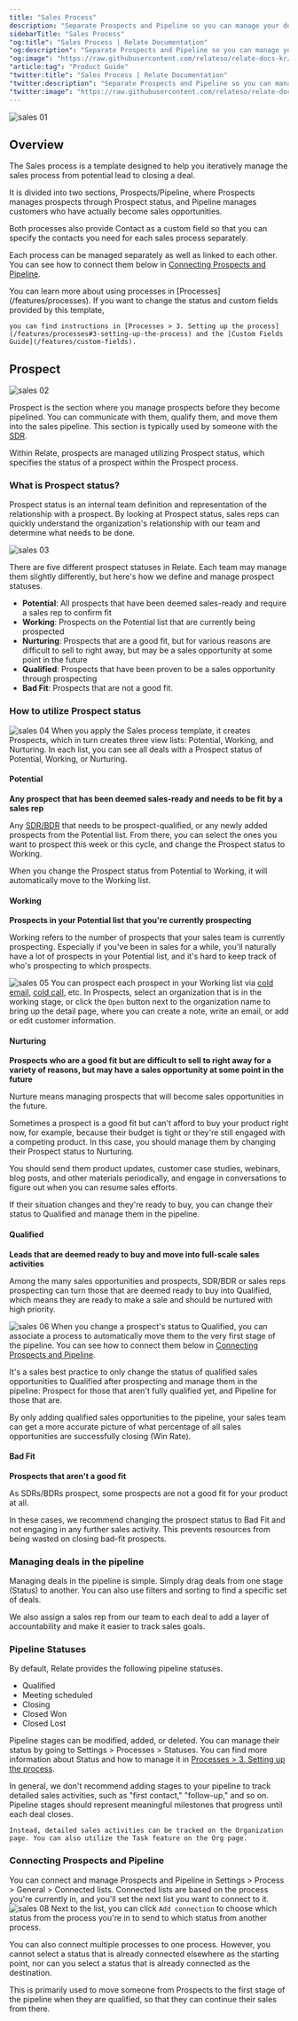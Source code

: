 ```yaml
---
title: "Sales Process"
description: "Separate Prospects and Pipeline so you can manage your deals in detail, from potential leads to closed deals."
sidebarTitle: "Sales Process"
"og:title": "Sales Process | Relate Documentation"
"og:description": "Separate Prospects and Pipeline so you can manage your deals in detail, from potential leads to closed deals."
"og:image": "https://raw.githubusercontent.com/relateso/relate-docs-kr/main/docs/images/sales-sales.png"
"article:tag": "Product Guide"
"twitter:title": "Sales Process | Relate Documentation"
"twitter:description": "Separate Prospects and Pipeline so you can manage your deals in detail, from potential leads to closed deals."
"twitter:image": "https://raw.githubusercontent.com/relateso/relate-docs-kr/main/docs/images/sales-sales.png"
---
```


![sales 01](/images/features/sales-sales.png)
## Overview
The Sales process is a template designed to help you iteratively manage the sales process from potential lead to closing a deal.

It is divided into two sections, Prospects/Pipeline, where Prospects manages prospects through Prospect status, and Pipeline manages customers who have actually become sales opportunities.

Both processes also provide Contact as a custom field so that you can specify the contacts you need for each sales process separately.

Each process can be managed separately as well as linked to each other. You can see how to connect them below in [Connecting Prospects and Pipeline](/features/sales-processes#connecting-prospects-and-pipeline).

<Note>
    You can learn more about using processes in [Processes](/features/processes).
</Note>

<Info>
    If you want to change the status and custom fields provided by this template,
    
    you can find instructions in [Processes > 3. Setting up the process](/features/processes#3-setting-up-the-process) and the [Custom Fields Guide](/features/custom-fields).
</Info>

## Prospect
![sales 02](/images/features/sales-prospects-board.png)

Prospect is the section where you manage prospects before they become pipelined.
You can communicate with them, qualify them, and move them into the sales pipeline.
This section is typically used by someone with the [SDR](https://www.relate.so/docs/wiki/sales-roles#sales-development-representative-sdr-and-business-development-representative-bdr).

Within Relate, prospects are managed utilizing Prospect status, which specifies the status of a prospect within the Prospect process.

### What is Prospect status?
Prospect status is an internal team definition and representation of the relationship with a prospect.
By looking at Prospect status, sales reps can quickly understand the organization's relationship with our team and determine what needs to be done.

![sales 03](/images/features/sales-prospects-status.png)

There are five different prospect statuses in Relate. Each team may manage them slightly differently, but here's how we define and manage prospect statuses.
- **Potential**: All prospects that have been deemed sales-ready and require a sales rep to confirm fit
- **Working**: Prospects on the Potential list that are currently being prospected
- **Nurturing**: Prospects that are a good fit, but for various reasons are difficult to sell to right away, but may be a sales opportunity at some point in the future
- **Qualified**: Prospects that have been proven to be a sales opportunity through prospecting
- **Bad Fit**: Prospects that are not a good fit.

### How to utilize Prospect status
![sales 04](/images/features/sales-prospects-view.png)
When you apply the Sales process template, it creates Prospects, which in turn creates three view lists: Potential, Working, and Nurturing.
In each list, you can see all deals with a Prospect status of Potential, Working, or Nurturing.

#### Potential
**Any prospect that has been deemed sales-ready and needs to be fit by a sales rep**

Any [SDR/BDR](https://www.relate.so/docs/wiki/sales-roles) that needs to be prospect-qualified, or any newly added prospects from the Potential list.
From there, you can select the ones you want to prospect this week or this cycle, and change the Prospect status to Working.

When you change the Prospect status from Potential to Working, it will automatically move to the Working list.

#### Working
**Prospects in your Potential list that you're currently prospecting**

Working refers to the number of prospects that your sales team is currently prospecting.
Especially if you've been in sales for a while, you'll naturally have a lot of prospects in your Potential list, and it's hard to keep track of who's prospecting to which prospects.

![sales 05](/images/features/sales-prospects-working.png)
You can prospect each prospect in your Working list via [cold email](https://www.relate.so/blog/how-to-run-a-cold-email-campaign/), [cold call](https://www.relate.so/blog/how-to-cold-call/), etc.
In Prospects, select an organization that is in the working stage, or click the `Open` button next to the organization name to bring up the detail page, where you can create a note, write an email, or add or edit customer information.

#### Nurturing
**Prospects who are a good fit but are difficult to sell to right away for a variety of reasons, but may have a sales opportunity at some point in the future**

Nurture means managing prospects that will become sales opportunities in the future.

Sometimes a prospect is a good fit but can't afford to buy your product right now, for example, because their budget is tight or they're still engaged with a competing product.
In this case, you should manage them by changing their Prospect status to Nurturing.

You should send them product updates, customer case studies, webinars, blog posts, and other materials periodically, and engage in conversations to figure out when you can resume sales efforts.

If their situation changes and they're ready to buy, you can change their status to Qualified and manage them in the pipeline.

#### Qualified
**Leads that are deemed ready to buy and move into full-scale sales activities**

Among the many sales opportunities and prospects, SDR/BDR or sales reps prospecting can turn those that are deemed ready to buy into Qualified, which means they are ready to make a sale and should be nurtured with high priority.

![sales 06](/images/features/sales-prospects-qualified.png)
When you change a prospect's status to Qualified, you can associate a process to automatically move them to the very first stage of the pipeline.
You can see how to connect them below in [Connecting Prospects and Pipeline](/features/sales-processes#connecting-prospects-and-pipeline).

It's a sales best practice to only change the status of qualified sales opportunities to Qualified after prospecting and manage them in the pipeline: Prospect for those that aren't fully qualified yet, and Pipeline for those that are.

By only adding qualified sales opportunities to the pipeline, your sales team can get a more accurate picture of what percentage of all sales opportunities are successfully closing (Win Rate).

#### Bad Fit
**Prospects that aren't a good fit**

As SDRs/BDRs prospect, some prospects are not a good fit for your product at all.

In these cases, we recommend changing the prospect status to Bad Fit and not engaging in any further sales activity.
This prevents resources from being wasted on closing bad-fit prospects.

### Managing deals in the pipeline
Managing deals in the pipeline is simple. Simply drag deals from one stage (Status) to another. You can also use filters and sorting to find a specific set of deals.

We also assign a sales rep from our team to each deal to add a layer of accountability and make it easier to track sales goals.

### Pipeline Statuses
By default, Relate provides the following pipeline statuses.
- Qualified
- Meeting scheduled
- Closing
- Closed Won
- Closed Lost

Pipeline stages can be modified, added, or deleted. You can manage their status by going to Settings > Processes > Statuses.
You can find more information about Status and how to manage it in [Processes > 3. Setting up the process](/features/processes#statuses).

<Tip>
    In general, we don't recommend adding stages to your pipeline to track detailed sales activities, such as "first contact," "follow-up," and so on.
    Pipeline stages should represent meaningful milestones that progress until each deal closes.
    
    Instead, detailed sales activities can be tracked on the Organization page. You can also utilize the Task feature on the Org page.
</Tip>

### Connecting Prospects and Pipeline
You can connect and manage Prospects and Pipeline in Settings > Process > General > Connected lists.
Connected lists are based on the process you're currently in, and you'll set the next list you want to connect to it.
![sales 08](/images/features/sales-connected-next.png)
Next to the list, you can click `Add connection` to choose which status from the process you're in to send to which status from another process.

You can also connect multiple processes to one process.
However, you cannot select a status that is already connected elsewhere as the starting point, nor can you select a status that is already connected as the destination.

This is primarily used to move someone from Prospects to the first stage of the pipeline when they are qualified, so that they can continue their sales from there.
